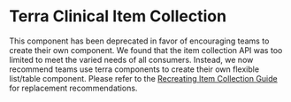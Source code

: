 
# Terra Clinical Item Collection

<Notice variant="deprecation" ariaLevel="3">

  This component has been deprecated in favor of encouraging teams to create their own component. We found that the item collection API was too limited to meet the varied needs of all consumers. Instead, we now recommend teams use terra components to create their own flexible list/table component. Please refer to the [Recreating Item Collection Guide](/guides/terra-ui/component-guides/recreating-item-collection) for replacement recommendations.
  
</Notice>
